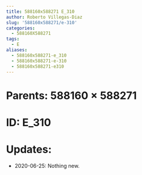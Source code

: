 ```yaml
---
title: 588160x588271 E_310
author: Roberto Villegas-Diaz
slug: '588160x588271/e-310'
categories:
  - 588160X588271
tags:
  - E
aliases:
  - 588160x588271-e_310
  - 588160x588271-e-310
  - 588160x588271-e310
---
```


# **Parents**: 588160 $\times$ 588271
# **ID**: E_310
# **Updates**: 
 - 2020-06-25: Nothing new.
